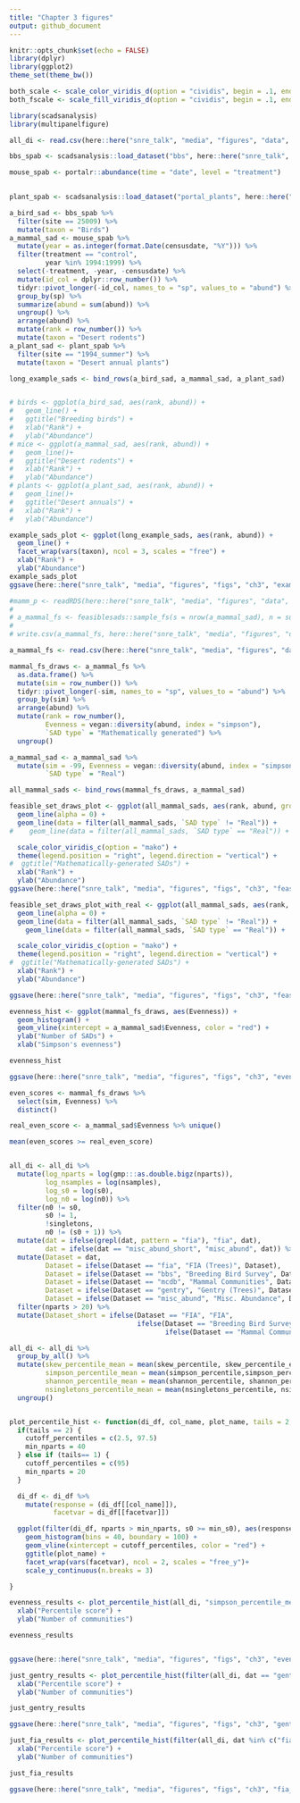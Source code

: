 ```yaml
---
title: "Chapter 3 figures"
output: github_document
---
```


```r
knitr::opts_chunk$set(echo = FALSE)
library(dplyr)
library(ggplot2)
theme_set(theme_bw())

both_scale <- scale_color_viridis_d(option = "cividis", begin = .1, end = .8, direction = -1)
both_fscale <- scale_fill_viridis_d(option = "cividis", begin = .1, end = .8, direction = -1)

```

```r

library(scadsanalysis)
library(multipanelfigure)

all_di <- read.csv(here::here("snre_talk", "media", "figures", "data", "ch3", "all_di.csv"))

```

```r

bbs_spab <- scadsanalysis::load_dataset("bbs", here::here("snre_talk", "media", "figures", "data", "ch3"))

mouse_spab <- portalr::abundance(time = "date", level = "treatment") 
  

plant_spab <- scadsanalysis::load_dataset("portal_plants", here::here("snre_talk", "media", "figures", "data", "ch3"))

a_bird_sad <- bbs_spab %>%
  filter(site == 25009) %>%
  mutate(taxon = "Birds")
a_mammal_sad <- mouse_spab %>%
  mutate(year = as.integer(format.Date(censusdate, "%Y"))) %>%
  filter(treatment == "control",
         year %in% 1994:1999) %>%
  select(-treatment, -year, -censusdate) %>%
  mutate(id_col = dplyr::row_number()) %>%
  tidyr::pivot_longer(-id_col, names_to = "sp", values_to = "abund") %>%
  group_by(sp) %>%
  summarize(abund = sum(abund)) %>%
  ungroup() %>%
  arrange(abund) %>%
  mutate(rank = row_number()) %>%
  mutate(taxon = "Desert rodents")
a_plant_sad <- plant_spab %>%
  filter(site == "1994_summer") %>%
  mutate(taxon = "Desert annual plants")

long_example_sads <- bind_rows(a_bird_sad, a_mammal_sad, a_plant_sad)


# birds <- ggplot(a_bird_sad, aes(rank, abund)) +
#   geom_line() + 
#   ggtitle("Breeding birds") +
#   xlab("Rank") +
#   ylab("Abundance")
# mice <- ggplot(a_mammal_sad, aes(rank, abund)) + 
#   geom_line()+ 
#   ggtitle("Desert rodents") +
#   xlab("Rank") +
#   ylab("Abundance")
# plants <- ggplot(a_plant_sad, aes(rank, abund)) +
#   geom_line()+ 
#   ggtitle("Desert annuals") +
#   xlab("Rank") +
#   ylab("Abundance")

example_sads_plot <- ggplot(long_example_sads, aes(rank, abund)) +
  geom_line() +
  facet_wrap(vars(taxon), ncol = 3, scales = "free") +
  xlab("Rank") +
  ylab("Abundance")
example_sads_plot
ggsave(here::here("snre_talk", "media", "figures", "figs", "ch3", "example_sads_plot.jpg"), plot = example_sads_plot, device = "jpeg", width = 5, height = 2.5, units = "in", dpi = 600)

```
```r

#mamm_p <- readRDS(here::here("snre_talk", "media", "figures", "data", "ch3", "masterp_mamm.Rds"))
# 
# a_mammal_fs <- feasiblesads::sample_fs(s = nrow(a_mammal_sad), n = sum(a_mammal_sad$abund), nsamples = 4000, p_table = mamm_p)
# 
# write.csv(a_mammal_fs, here::here("snre_talk", "media", "figures", "data", "ch3", "mammal_fs_draws.csv"), row.names = F)

a_mammal_fs <- read.csv(here::here("snre_talk", "media", "figures", "data", "ch3", "mammal_fs_draws.csv"), stringsAsFactors = F)

mammal_fs_draws <- a_mammal_fs %>% 
  as.data.frame() %>%
  mutate(sim = row_number()) %>%
  tidyr::pivot_longer(-sim, names_to = "sp", values_to = "abund") %>%
  group_by(sim) %>%
  arrange(abund) %>%
  mutate(rank = row_number(),
         Evenness = vegan::diversity(abund, index = "simpson"),
         `SAD type` = "Mathematically generated") %>%
  ungroup()

a_mammal_sad <- a_mammal_sad %>%
  mutate(sim = -99, Evenness = vegan::diversity(abund, index = "simpson"),
         `SAD type` = "Real")

all_mammal_sads <- bind_rows(mammal_fs_draws, a_mammal_sad)

feasible_set_draws_plot <- ggplot(all_mammal_sads, aes(rank, abund, group = sim, color = Evenness, linetype = `SAD type`)) + 
  geom_line(alpha = 0) +
  geom_line(data = filter(all_mammal_sads, `SAD type` != "Real")) + 
#    geom_line(data = filter(all_mammal_sads, `SAD type` == "Real")) + 

  scale_color_viridis_c(option = "mako") +
  theme(legend.position = "right", legend.direction = "vertical") +
#  ggtitle("Mathematically-generated SADs") +
  xlab("Rank") +
  ylab("Abundance")
ggsave(here::here("snre_talk", "media", "figures", "figs", "ch3", "feasible_set_draws_plot.jpeg"), plot = feasible_set_draws_plot, device = "jpeg", width = 7, height = 4, units = "in", dpi = 600)


```


```r


feasible_set_draws_plot_with_real <- ggplot(all_mammal_sads, aes(rank, abund, group = sim, color = Evenness, linetype = `SAD type`)) + 
  geom_line(alpha = 0) +
  geom_line(data = filter(all_mammal_sads, `SAD type` != "Real")) + 
    geom_line(data = filter(all_mammal_sads, `SAD type` == "Real")) + 

  scale_color_viridis_c(option = "mako") +
  theme(legend.position = "right", legend.direction = "vertical") +
#  ggtitle("Mathematically-generated SADs") +
  xlab("Rank") +
  ylab("Abundance")

ggsave(here::here("snre_talk", "media", "figures", "figs", "ch3", "feasible_set_draws_plot_real.jpeg"), plot = feasible_set_draws_plot_with_real, device = "jpeg", width = 7, height = 4, units = "in", dpi = 600)

```

```r

evenness_hist <- ggplot(mammal_fs_draws, aes(Evenness)) + 
  geom_histogram() +
  geom_vline(xintercept = a_mammal_sad$Evenness, color = "red") +
  ylab("Number of SADs") +
  xlab("Simpson's evenness")

evenness_hist

ggsave(here::here("snre_talk", "media", "figures", "figs", "ch3", "even_hist_example.jpeg"), plot = evenness_hist, device = "jpeg", width = 4, height = 4, units = "in", dpi = 600)


```

```r
even_scores <- mammal_fs_draws %>%
  select(sim, Evenness) %>%
  distinct()

real_even_score <- a_mammal_sad$Evenness %>% unique()

mean(even_scores >= real_even_score)

```


```r

```


```r

all_di <- all_di %>%
  mutate(log_nparts = log(gmp:::as.double.bigz(nparts)),
         log_nsamples = log(nsamples),
         log_s0 = log(s0),
         log_n0 = log(n0)) %>%
  filter(n0 != s0,
         s0 != 1,
         !singletons,
         n0 != (s0 + 1)) %>%
  mutate(dat = ifelse(grepl(dat, pattern = "fia"), "fia", dat),
         dat = ifelse(dat == "misc_abund_short", "misc_abund", dat)) %>%
  mutate(Dataset = dat,
         Dataset = ifelse(Dataset == "fia", "FIA (Trees)", Dataset),
         Dataset = ifelse(Dataset == "bbs", "Breeding Bird Survey", Dataset),
         Dataset = ifelse(Dataset == "mcdb", "Mammal Communities", Dataset),
         Dataset = ifelse(Dataset == "gentry", "Gentry (Trees)", Dataset),
         Dataset = ifelse(Dataset == "misc_abund", "Misc. Abundance", Dataset)) %>%
  filter(nparts > 20) %>%
  mutate(Dataset_short = ifelse(Dataset == "FIA", "FIA", 
                                ifelse(Dataset == "Breeding Bird Survey", "BBS", 
                                       ifelse(Dataset == "Mammal Communities", "Mammals", ifelse(Dataset == "Gentry", "Gentry", "Misc.")))))

all_di <- all_di %>%
  group_by_all() %>%
  mutate(skew_percentile_mean = mean(skew_percentile, skew_percentile_excl),
         simpson_percentile_mean = mean(simpson_percentile,simpson_percentile_excl),
         shannon_percentile_mean = mean(shannon_percentile, shannon_percentile_excl),
         nsingletons_percentile_mean = mean(nsingletons_percentile, nsingletons_percentile_excl),) %>%
  ungroup()


plot_percentile_hist <- function(di_df, col_name, plot_name, tails = 2, facetvar = "Dataset", min_s0 = 0) {
  if(tails == 2) {
    cutoff_percentiles = c(2.5, 97.5)
    min_nparts = 40
  } else if (tails== 1) {
    cutoff_percentiles = c(95)
    min_nparts = 20
  }

  di_df <- di_df %>%
    mutate(response = (di_df[[col_name]]),
           facetvar = di_df[[facetvar]])

  ggplot(filter(di_df, nparts > min_nparts, s0 >= min_s0), aes(response)) +
    geom_histogram(bins = 40, boundary = 100) +
    geom_vline(xintercept = cutoff_percentiles, color = "red") +
    ggtitle(plot_name) +
    facet_wrap(vars(facetvar), ncol = 2, scales = "free_y")+
    scale_y_continuous(n.breaks = 3)

}

evenness_results <- plot_percentile_hist(all_di, "simpson_percentile_mean", "Simpson evenness", facetvar = "Dataset") + 
  xlab("Percentile score") +
  ylab("Number of communities")

evenness_results


ggsave(here::here("snre_talk", "media", "figures", "figs", "ch3", "even_results.jpeg"), plot = evenness_results, device = "jpeg", width = 5, height = 3, units = "in", dpi = 600)
```

```r

just_gentry_results <- plot_percentile_hist(filter(all_di, dat == "gentry"), "simpson_percentile_mean", "Simpson evenness", facetvar = "Dataset") + 
  xlab("Percentile score") +
  ylab("Number of communities")

just_gentry_results

ggsave(here::here("snre_talk", "media", "figures", "figs", "ch3", "gentry_even_results.jpeg"), plot = just_gentry_results, device = "jpeg", width = 3, height = 2, units = "in", dpi = 600)
```

```r


just_fia_results <- plot_percentile_hist(filter(all_di, dat %in% c("fia", "fia_short", "fia_small")), "simpson_percentile_mean", "Simpson evenness", facetvar = "Dataset") + 
  xlab("Percentile score") +
  ylab("Number of communities")

just_fia_results

ggsave(here::here("snre_talk", "media", "figures", "figs", "ch3", "fia_even_results.jpeg"), plot = just_fia_results, device = "jpeg", width = 3, height = 2, units = "in", dpi = 600)
```
